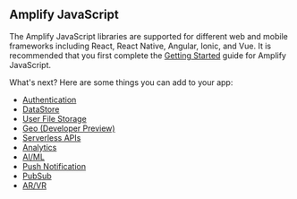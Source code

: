 ## Amplify JavaScript
The Amplify JavaScript libraries are supported for different web and mobile frameworks including React, React Native, Angular, Ionic, and Vue. It is recommended that you first complete the [Getting Started](/start) guide for Amplify JavaScript.

What's next? Here are some things you can add to your app:

- [Authentication](/lib/auth/getting-started)
- [DataStore](/lib/datastore/getting-started)
- [User File Storage](/lib/storage/getting-started)
- [Geo (Developer Preview)](/lib/geo/getting-started)
- [Serverless APIs](/lib/graphqlapi/getting-started)
- [Analytics](/lib/analytics/getting-started)
- [AI/ML](/lib/predictions/getting-started)
- [Push Notification](/lib/push-notifications/getting-started)
- [PubSub](/lib/pubsub/getting-started)
- [AR/VR](/lib/xr/getting-started)
